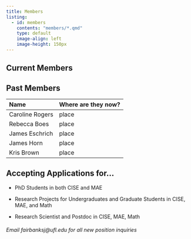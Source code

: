 ```yaml
---
title: Members
listing: 
  - id: members
    contents: "members/*.qmd"
    type: default
    image-align: left
    image-height: 150px
---
```


## Current Members

:::{#members}
:::

## Past Members

|  Name           | Where are they now?|
|:----------------|:-------------------|
|Caroline Rogers  |       place        |
|Rebecca Boes     |       place        |
|James Eschrich   |       place        |
|James Horn       |       place        |
|Kris Brown       |       place        |

## Accepting Applications for...

* PhD Students in both CISE and MAE

* Research Projects for Undergraduates and Graduate Students in CISE, MAE, and Math

* Research Scientist and Postdoc in CISE, MAE, Math

###### Email fairbanksj@ufl.edu for all new position inquiries
